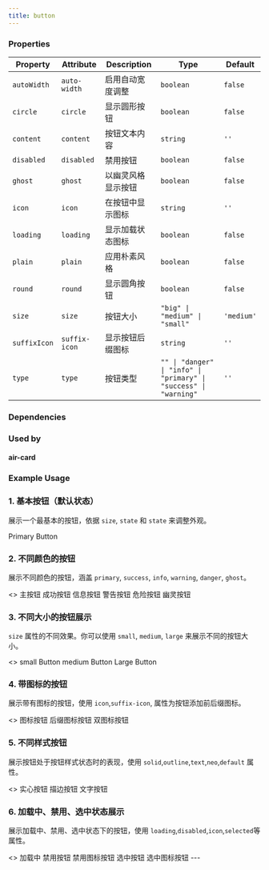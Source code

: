 ```yaml
---
title: button
---
```


<!-- truncate -->

### Properties

| Property     | Attribute     | Description                            | Type                                                              | Default    |
| ------------ | ------------- | -------------------------------------- | ----------------------------------------------------------------- | ---------- |
| `autoWidth`  | `auto-width`  | 启用自动宽度调整                       | `boolean`                                                         | `false`    |
| `circle`     | `circle`      | 显示圆形按钮                           | `boolean`                                                         | `false`    |
| `content`    | `content`     | 按钮文本内容                           | `string`                                                          | `''`       |
| `disabled`   | `disabled`    | 禁用按钮                               | `boolean`                                                         | `false`    |
| `ghost`      | `ghost`       | 以幽灵风格显示按钮                     | `boolean`                                                         | `false`    |
| `icon`       | `icon`        | 在按钮中显示图标                       | `string`                                                          | `''`       |
| `loading`    | `loading`     | 显示加载状态图标                       | `boolean`                                                         | `false`    |
| `plain`      | `plain`       | 应用朴素风格                           | `boolean`                                                         | `false`    |
| `round`      | `round`       | 显示圆角按钮                           | `boolean`                                                         | `false`    |
| `size`       | `size`        | 按钮大小                               | `"big" \| "medium" \| "small"`                                    | `'medium'` |
| `suffixIcon` | `suffix-icon` | 显示按钮后缀图标                       | `string`                                                          | `''`       |
| `type`       | `type`        | 按钮类型                               | `"" \| "danger" \| "info" \| "primary" \| "success" \| "warning"` | `''`       |

### Dependencies

### Used by

#### air-card

### Example Usage

### 1. 基本按钮（默认状态）

展示一个最基本的按钮，依据 `size`, `state` 和 `state` 来调整外观。

<air-previewer size="auto">
<div style={{ display: 'flex', gap: '1rem', justifyContent: 'center' }}>
<air-button size="medium" state="primary">
  Primary Button
</air-button>
</div>
</air-previewer>

### 2. 不同颜色的按钮

展示不同颜色的按钮，涵盖 `primary`, `success`, `info`, `warning`, `danger`, `ghost`。

<air-previewer size="auto">
<>
<air-button state="primary">主按钮</air-button>
<air-button state="success">成功按钮</air-button>
<air-button state="info">信息按钮</air-button>
<air-button state="warning">警告按钮</air-button>
<air-button state="danger">危险按钮</air-button>
<air-button state="ghost">幽灵按钮</air-button>
</>
</air-previewer>

### 3. 不同大小的按钮展示 
`size` 属性的不同效果。你可以使用 `small`, `medium`, `large` 来展示不同的按钮大小。

<air-previewer size="auto">
<>
<air-button size="small">small Button</air-button>
<air-button size="medium">medium Button</air-button>
<air-button size="large">Large Button</air-button>
</>
</air-previewer>

### 4. 带图标的按钮

展示带有图标的按钮，使用 `icon`,`suffix-icon`, 属性为按钮添加前后缀图标。

<air-previewer size="auto">
<>
<air-button icon="⭐">图标按钮</air-button>
<air-button suffix-icon="✓">后缀图标按钮</air-button>
<air-button icon="🔄" suffix-icon="✓">双图标按钮</air-button>
</>
</air-previewer>

### 5. 不同样式按钮

展示按钮处于按钮样式状态时的表现，使用 `solid`,`outline`,`text`,`neo`,`default` 属性。

<air-previewer size="auto">
<>
<air-button state="solid">实心按钮</air-button>
<air-button state="outline">描边按钮</air-button>
<air-button state="text">文字按钮</air-button>
</>
</air-previewer>

### 6. 加载中、禁用、选中状态展示

展示加载中、禁用、选中状态下的按钮，使用 `loading`,`disabled`,`icon`,`selected`等属性。

<air-previewer size="auto">
<>
<air-button loading>加载中</air-button>
<air-button disabled>禁用按钮</air-button>
<air-button disabled icon="❌">禁用图标按钮</air-button>
<air-button selected>选中按钮</air-button>
<air-button selected icon="✔️">选中图标按钮</air-button>
</>
</air-previewer>
---